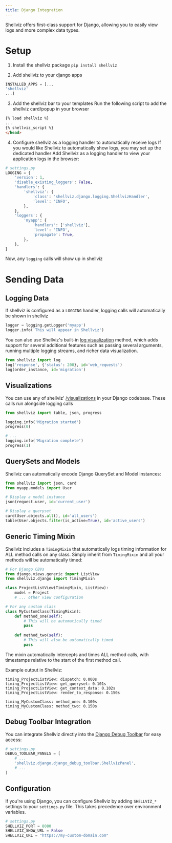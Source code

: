 ```yaml
---
title: Django Integration
---
```


Shellviz offers first-class support for Django, allowing you to easily view logs and more complex data types.

# Setup

1. Install the shellviz package
```pip install shellviz```

2. Add shellviz to your django apps

```python
INSTALLED_APPS = [...
'shellviz'
...]
```

3. Add the shellviz bar to your templates
Run the following script to add the shellviz card/popup in your browser

```html
{% load shellviz %}
...
{% shellviz_script %}
</head>
```

4. Configure shellviz as a logging handler to automatically receive logs
If you would like Shellviz to automatically show logs, you may set up the dedicated handler
Add Shellviz as a logging handler to view your application logs in the browser:
```python
# settings.py
LOGGING = {
    'version': 1,
    'disable_existing_loggers': False,
    'handlers': {
        'shellviz': {
            'class': 'shellviz.django.logging.ShellvizHandler',
            'level': 'INFO',
        },
    },
    'loggers': {
        'myapp': {
            'handlers': ['shellviz'],
            'level': 'INFO',
            'propagate': True,
        },
    },
}
```

Now, any `logging` calls will show up in shellviz


# Sending Data

## Logging Data
If shellviz is configured as a `LOGGING` handler, logging calls will automatically be shown in shellviz

```python
logger = logging.getLogger('myapp')
logger.info('This will appear in Shellviz')
```

You can also use Shellviz's built-in [log visualization](../visualizations#logs) method, which adds support for several additional features such as passing several arguments, running multiple logging streams, and richer data visualization.

```python
from shellviz import log
log('response', {'status': 200}, id='web_requests')
log(order_instance, id='migration')
```

## Visualizations
You can use any of shellviz' [/visualizations](visualizations) in your Django codebase. These calls run alongside logging calls

```python
from shellviz import table, json, progress

logging.info('Migration started')
progress(0)

# ...
logging.info('Migration complete')
progress(1)
```

## QuerySets and Models
Shellviz can automatically encode Django QuerySet and Model instances:
```python
from shellviz import json, card
from myapp.models import User

# Display a model instance
json(request.user, id='current_user')

# Display a queryset
card(User.objects.all(), id='all_users')
table(User.objects.filter(is_active=True), id='active_users')
```

## Generic Timing Mixin

Shellviz includes a `TimingMixin` that automatically logs timing information for ALL method calls on any class. Simply inherit from `TimingMixin` and all your methods will be automatically timed:

```python
# For Django CBVs
from django.views.generic import ListView
from shellviz.django import TimingMixin

class ProjectListView(TimingMixin, ListView):
    model = Project
    # ... other view configuration

# For any custom class
class MyCustomClass(TimingMixin):
    def method_one(self):
        # This will be automatically timed
        pass
    
    def method_two(self):
        # This will also be automatically timed
        pass
```

The mixin automatically intercepts and times ALL method calls, with timestamps relative to the start of the first method call.

Example output in Shellviz:
```
timing_ProjectListView: dispatch: 0.000s
timing_ProjectListView: get_queryset: 0.101s
timing_ProjectListView: get_context_data: 0.102s
timing_ProjectListView: render_to_response: 0.150s

timing_MyCustomClass: method_one: 0.100s
timing_MyCustomClass: method_two: 0.150s
```

## Debug Toolbar Integration
You can integrate Shellviz directly into the [Django Debug Toolbar](https://django-debug-toolbar.readthedocs.io/en/latest/) for easy access:

```python
# settings.py
DEBUG_TOOLBAR_PANELS = [
    # ...
    'shellviz.django.django_debug_toolbar.ShellvizPanel', 
    # ...
]
```

## Configuration
If you're using Django, you can configure Shellviz by adding `SHELLVIZ_*` settings to your `settings.py` file. This takes precedence over environment variables.

```python
# settings.py
SHELLVIZ_PORT = 8080
SHELLVIZ_SHOW_URL = False
SHELLVIZ_URL = "https://my-custom-domain.com"
```
